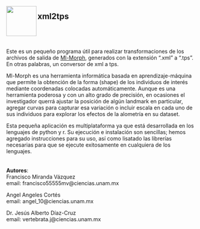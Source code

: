 <img src="images\xml2tps-logo.png" align="left" width="80">  

## **xml2tps**
<br>
---
Este es un pequeño programa útil para realizar transformaciones de los archivos de salida de [Ml-Morph](https://github.com/agporto/ml-morph), generados con la extensión ".xml" a ".tps". En otras palabras, un conversor de xml a tps.  

Ml-Morph es una herramienta informática basada en aprendizaje-máquina que permite la obtención de la forma (shape) de los individuos de interés mediante coordenadas colocadas automáticamente. Aunque es una herramienta poderosa y con un alto grado de precisión, en ocasiones el investigador querrá ajustar la posición de algún landmark en particular, agregar curvas para capturar esa variación o incluir escala en cada uno de sus individuos para explorar los efectos de la alometría en su dataset.  

Esta pequeña aplicación es multiplataforma ya que está desarrollada en los lenguajes de python y r. Su ejecución e instalación son sencillas; hemos agregado instrucciones para su uso, así como lisatado las librerías necesarias para que se ejecute exitosamente en cualquiera de los lenguajes. 
<br>
<br>
<br>
**Autores**:   
Francisco Miranda Vázquez  
email: francisco55555mv@ciencias.unam.mx

Angel Angeles Cortés  
email: angel_10@ciencias.unam.mx

Dr. Jesús Alberto Díaz-Cruz   
email: vertebrata.j@ciencias.unam.mx

